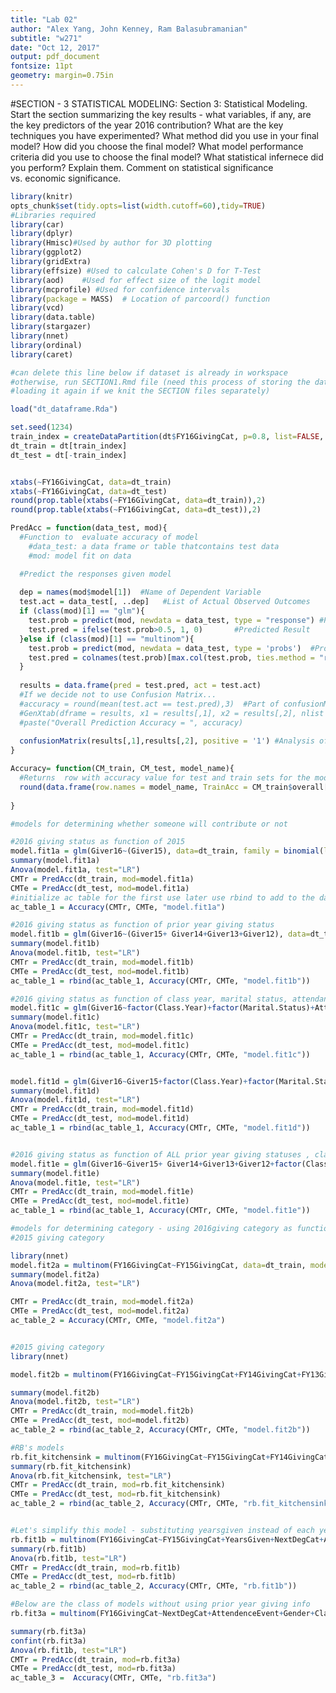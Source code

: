 ```yaml
---
title: "Lab 02"
author: "Alex Yang, John Kenney, Ram Balasubramanian"
subtitle: "w271"
date: "Oct 12, 2017"
output: pdf_document
fontsize: 11pt
geometry: margin=0.75in
---
```



#SECTION - 3  STATISTICAL MODELING:
Section 3: Statistical Modeling. Start the section summarizing the key results - what variables, if any, are the key predictors of the year 2016 contribution? What are the key techniques you have
experimented? What method did you use in your final model? How did you choose the final model?
What model performance criteria did you use to choose the final model? What statistical infernece did
you perform? Explain them. Comment on statistical significance vs. economic significance.

```r
library(knitr)
opts_chunk$set(tidy.opts=list(width.cutoff=60),tidy=TRUE)
#Libraries required 
library(car)
library(dplyr)
library(Hmisc)#Used by author for 3D plotting
library(ggplot2)
library(gridExtra)
library(effsize) #Used to calculate Cohen's D for T-Test
library(aod)    #Used for effect size of the logit model
library(mcprofile) #Used for confidence intervals
library(package = MASS)  # Location of parcoord() function
library(vcd)
library(data.table)
library(stargazer)
library(nnet)
library(ordinal)
library(caret)

#can delete this line below if dataset is already in workspace
#otherwise, run SECTION1.Rmd file (need this process of storing the data frame and
#loading it again if we knit the SECTION files separately)

load("dt_dataframe.Rda")

```


```r
set.seed(1234)
train_index = createDataPartition(dt$FY16GivingCat, p=0.8, list=FALSE, times=1)
dt_train = dt[train_index]
dt_test = dt[-train_index]


xtabs(~FY16GivingCat, data=dt_train)
xtabs(~FY16GivingCat, data=dt_test)
round(prop.table(xtabs(~FY16GivingCat, data=dt_train)),2)
round(prop.table(xtabs(~FY16GivingCat, data=dt_test)),2)

```




```r

PredAcc = function(data_test, mod){
  #Function to  evaluate accuracy of model
    #data_test: a data frame or table thatcontains test data
    #mod: model fit on data

  #Predict the responses given model
  
  dep = names(mod$model[1])  #Name of Dependent Variable
  test.act = data_test[, ..dep]   #List of Actual Observed Outcomes
  if (class(mod)[1] == "glm"){
    test.prob = predict(mod, newdata = data_test, type = "response") #Probability Binary is True
    test.pred = ifelse(test.prob>0.5, 1, 0)       #Predicted Result
  }else if (class(mod)[1] == "multinom"){
    test.prob = predict(mod, newdata = data_test, type = 'probs')  #Probability of each category
    test.pred = colnames(test.prob)[max.col(test.prob, ties.method = "random")]  #Category of highest probability
  }
  
  results = data.frame(pred = test.pred, act = test.act)
  #If we decide not to use Confusion Matrix...
  #accuracy = round(mean(test.act == test.pred),3)  #Part of confusionMatrix             
  #GenXtab(dframe = results, x1 = results[,1], x2 = results[,2], nlist = c("Predicted","Actual"))                       
  #paste("Overall Prediction Accuracy = ", accuracy)
  
  confusionMatrix(results[,1],results[,2], positive = '1') #Analysis of Prediction Accuracy Stats
}

Accuracy= function(CM_train, CM_test, model_name){
  #Returns  row with accuracy value for test and train sets for the model
  round(data.frame(row.names = model_name, TrainAcc = CM_train$overall[1], TestAcc = CM_test$overall[1]),2)
  
}

#models for determining whether someone will contribute or not

```



```r
#2016 giving status as function of 2015
model.fit1a = glm(Giver16~(Giver15), data=dt_train, family = binomial(link="logit"))
summary(model.fit1a)
Anova(model.fit1a, test="LR")
CMTr = PredAcc(dt_train, mod=model.fit1a)
CMTe = PredAcc(dt_test, mod=model.fit1a)
#initialize ac table for the first use later use rbind to add to the dataframe
ac_table_1 = Accuracy(CMTr, CMTe, "model.fit1a")

#2016 giving status as function of prior year giving status
model.fit1b = glm(Giver16~(Giver15+ Giver14+Giver13+Giver12), data=dt_train, family = binomial(link="logit"))
summary(model.fit1b)
Anova(model.fit1b, test="LR")
CMTr = PredAcc(dt_train, mod=model.fit1b)
CMTe = PredAcc(dt_test, mod=model.fit1b)
ac_table_1 = rbind(ac_table_1, Accuracy(CMTr, CMTe, "model.fit1b"))

#2016 giving status as function of class year, marital status, attendance (not using prior year)
model.fit1c = glm(Giver16~factor(Class.Year)+factor(Marital.Status)+AttendenceEvent , data=dt_train, family = binomial(link="logit"))
summary(model.fit1c)
Anova(model.fit1c, test="LR")
CMTr = PredAcc(dt_train, mod=model.fit1c)
CMTe = PredAcc(dt_test, mod=model.fit1c)
ac_table_1 = rbind(ac_table_1, Accuracy(CMTr, CMTe, "model.fit1c"))


model.fit1d = glm(Giver16~Giver15+factor(Class.Year)+factor(Marital.Status)+AttendenceEvent , data=dt_train, family = binomial(link="logit"))
summary(model.fit1d)
Anova(model.fit1d, test="LR")
CMTr = PredAcc(dt_train, mod=model.fit1d)
CMTe = PredAcc(dt_test, mod=model.fit1d)
ac_table_1 = rbind(ac_table_1, Accuracy(CMTr, CMTe, "model.fit1d"))


#2016 giving status as function of ALL prior year giving statuses , class year, marital status, attendance 
model.fit1e = glm(Giver16~Giver15+ Giver14+Giver13+Giver12+factor(Class.Year)+factor(Marital.Status)+AttendenceEvent , data=dt_train, family = binomial(link="logit"))
summary(model.fit1e)
Anova(model.fit1e, test="LR")
CMTr = PredAcc(dt_train, mod=model.fit1e)
CMTe = PredAcc(dt_test, mod=model.fit1e)
ac_table_1 = rbind(ac_table_1, Accuracy(CMTr, CMTe, "model.fit1e"))
```



```r
#models for determining category - using 2016giving category as function of 
#2015 giving category 

library(nnet)
model.fit2a = multinom(FY16GivingCat~FY15GivingCat, data=dt_train, model = TRUE)
summary(model.fit2a)
Anova(model.fit2a, test="LR")

CMTr = PredAcc(dt_train, mod=model.fit2a)
CMTe = PredAcc(dt_test, mod=model.fit2a)
ac_table_2 = Accuracy(CMTr, CMTe, "model.fit2a")


#2015 giving category 
library(nnet)

model.fit2b = multinom(FY16GivingCat~FY15GivingCat+FY14GivingCat+FY13GivingCat+FY12GivingCat, data=dt_train, model = TRUE)

summary(model.fit2b)
Anova(model.fit2b, test="LR")
CMTr = PredAcc(dt_train, mod=model.fit2b)
CMTe = PredAcc(dt_test, mod=model.fit2b)
ac_table_2 = rbind(ac_table_2, Accuracy(CMTr, CMTe, "model.fit2b"))

```


```r
#RB's models
rb.fit_kitchensink = multinom(FY16GivingCat~FY15GivingCat+FY14GivingCat+FY13GivingCat+FY12GivingCat+NextDegCat+AttendenceEvent+ClassYearCat+Gender+MajorCat, data=dt_train, model=TRUE)
summary(rb.fit_kitchensink)
Anova(rb.fit_kitchensink, test="LR")
CMTr = PredAcc(dt_train, mod=rb.fit_kitchensink)
CMTe = PredAcc(dt_test, mod=rb.fit_kitchensink)
ac_table_2 = rbind(ac_table_2, Accuracy(CMTr, CMTe, "rb.fit_kitchensink"))


#Let's simplify this model - substituting yearsgiven instead of each year's category
rb.fit1b = multinom(FY16GivingCat~FY15GivingCat+YearsGiven+NextDegCat+AttendenceEvent+Gender, data=dt_train, model=TRUE)
summary(rb.fit1b)
Anova(rb.fit1b, test="LR")
CMTr = PredAcc(dt_train, mod=rb.fit1b)
CMTe = PredAcc(dt_test, mod=rb.fit1b)
ac_table_2 = rbind(ac_table_2, Accuracy(CMTr, CMTe, "rb.fit1b"))

```

```r

#Below are the class of models without using prior year giving info
rb.fit3a = multinom(FY16GivingCat~NextDegCat+AttendenceEvent+Gender+ClassYearCat, data=dt_train, model=TRUE)

summary(rb.fit3a)
confint(rb.fit3a)
Anova(rb.fit1b, test="LR")
CMTr = PredAcc(dt_train, mod=rb.fit3a)
CMTe = PredAcc(dt_test, mod=rb.fit3a)
ac_table_3 =  Accuracy(CMTr, CMTe, "rb.fit3a")

```
